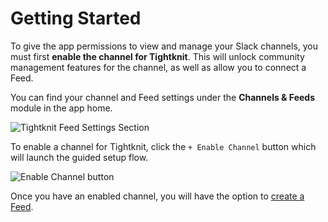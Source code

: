 
# Getting Started

To give the app permissions to view and manage your Slack channels, you must first **enable the channel for Tightknit**. This will unlock community management features for the channel, as well as allow you to connect a Feed.

You can find your channel and Feed settings under the **Channels & Feeds** module in the app home.

![Tightknit Feed Settings Section](/channels-and-feeds/channel-and-feed-settings.png)

To enable a channel for Tightknit, click the `+ Enable Channel` button which will launch the guided setup flow.

![Enable Channel button](/channels-and-feeds/enable-channel-button.png)

Once you have an enabled channel, you will have the option to [create a Feed](/channels-and-feeds/create-feed).
